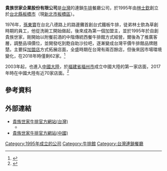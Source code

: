 {{Infobox Company
| company_name = 貴族世家企業股份有限公司
| company_name_en = Noble Family Steak House
| company_logo = [[File:Noble_Family_Steak_House.png|220px]]
| company_type = [[股份有限公司|股份有限公司]]
| company_slogan = 
| traded_as = 非上市
| local_code_name = TW
| local_code = 89496779
| foundation = 1995年
| location = {{TWN}}[[新北市|新北市]][[土城區|土城區]]中興路17號
| area_served = [[台灣|台灣]]<ref>[http://www.noble.com.tw/index.php/stores 連鎖分店].貴族世家牛排</ref><br>[[中國大陸|中國大陸]]<ref>[http://www.china-noble.cn/shop/gzsj/ 贵族世家门店].贵族世家牛排加盟</ref>
| founder = 林士欽
| key_people = 林士欽
| industry = 餐飲服務業
| products = [[肉排|肉排]]
| capital = [[新台幣|新台幣]]480,000,000元
| revenue = [[新台幣|新台幣]]580,000,000元
| operating_income = 
| profit = 
| market_value = 
| num_employees = 
| P/E ratio = 
| earnings per share = 
| Net asset value = 
| accounting_period = 
| parent = 
| divisions = 
| subsid = 
| homepage = http://www.noble.com.tw/
| footnotes = [http://company.g0v.ronny.tw/id/89496779 台灣公司資料]
}}

'''貴族世家企業股份有限公司'''是[[台灣|台灣]]的連鎖[[牛排|牛排]]餐廳公司，於1995年由[[林士欽|林士欽]]創立於[[台北縣|台北縣]][[板橋市|板橋市]]（現[[新北市|新北市]][[板橋區_(台灣)|板橋區]]）。

1976年，[[孫東寶|孫東寶]]在台北八德路上的路邊攤首創台式鐵板牛排，徒弟林士欽為草創時期的員工，他從洗碗工開始做起，後來成為第一個加盟主，並於1995年於自創貴族世家，剛開始以附餐前酒的中階傳統西餐牛排館方式經營，爾後為了推廣客層，調整品項價位，並開發吃到飽自助沙拉吧，逐漸變成台灣平價牛排館品牌翹楚。主要採[[加盟店|加盟店]]方式拓展店面，全盛時期在台灣有兩百餘店，但後來因市場環境變化，在2018年時僅剩62家。<ref>{{cite news |title=貴族世家操刀　孫東寶一年開76店 |url=https://finance.technews.tw/2018/12/31/sun-dongbao-opened-76-stores-a-year/ |language=zh-tw |author=陳承璋 |publisher=商業周刊 |date=2018-12-27 |accessdate=2020-03-09 |archive-date=2019-04-28 |archive-url=https://web.archive.org/web/20190428211150/http://finance.technews.tw/2018/12/31/sun-dongbao-opened-76-stores-a-year/ |dead-url=no }}</ref>

2003年起，也進入[[中國大陸|中國大陸]]，於[[福建省|福建省]][[福州市|福州市]]成立中國大陸的第一家店面，2017年時在中國大陸有近70家店面。<ref>{{Cite web| url=http://www.china-noble.cn/Companyintro.asp| title=公司介紹| publisher=昆山贵林食品有限公司| accessdate=2016-04-15| archive-url=https://web.archive.org/web/20170305024903/http://www.china-noble.cn/Companyintro.asp| archive-date=2017-03-05| dead-url=yes}}</ref>

== 參考資料 ==
{{Reflist}}

==外部連結==
*[http://www.noble.com.tw/ 貴族世家牛排官方網站(台灣)] {{Wayback|url=http://www.noble.com.tw/ |date=20210413064357 }}
**{{facebook|貴族世家-198663270158532|貴族世家}}
*[http://www.china-noble.cn/ 貴族世家牛排官方網站(中國)] {{Wayback|url=http://www.china-noble.cn/ |date=20210301200017 }}

[[Category:1995年成立的公司|Category:1995年成立的公司]]
[[Category:牛排館|Category:牛排館]]
[[Category:台灣連鎖餐廳|Category:台灣連鎖餐廳]]